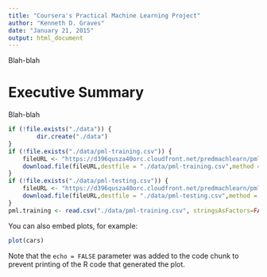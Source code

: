 ```yaml
---
title: "Coursera's Practical Machine Learning Project"
author: "Kenneth D. Graves"
date: "January 21, 2015"
output: html_document
---
```


Blah-blah

# Executive Summary
Blah-blah

```r
if (!file.exists("./data")) {
        dir.create("./data")
}
if (!file.exists("./data/pml-training.csv")) {
    fileURL <- "https://d396qusza40orc.cloudfront.net/predmachlearn/pml-training.csv"
    download.file(fileURL,destfile = "./data/pml-training.csv",method = "curl")
}
if (!file.exists("./data/pml-testing.csv")) {
    fileURL <- "https://d396qusza40orc.cloudfront.net/predmachlearn/pml-testing.csv"
    download.file(fileURL,destfile = "./data/pml-testing.csv",method = "curl")
}
pml.training <- read.csv("./data/pml-training.csv", stringsAsFactors=FALSE)

```

You can also embed plots, for example:

```r
plot(cars)
```

Note that the `echo = FALSE` parameter was added to the code chunk to prevent printing of the R code that generated the plot.
